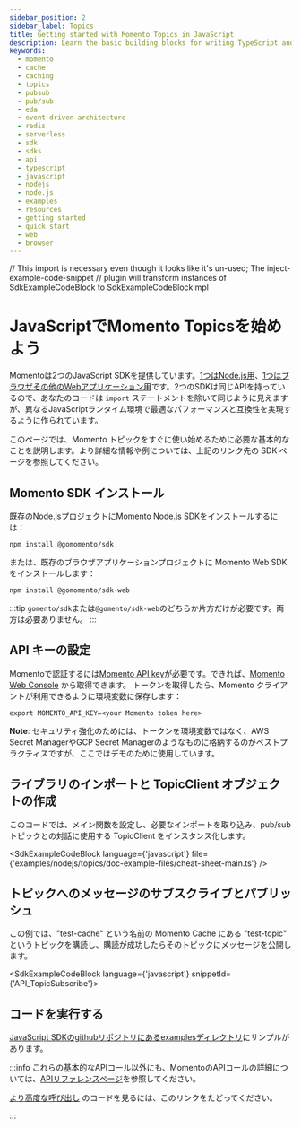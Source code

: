 ```yaml
---
sidebar_position: 2
sidebar_label: Topics
title: Getting started with Momento Topics in JavaScript
description: Learn the basic building blocks for writing TypeScript and JavaScript code to interact with Momento Topics.
keywords:
  - momento
  - cache
  - caching
  - topics
  - pubsub
  - pub/sub
  - eda
  - event-driven architecture
  - redis
  - serverless
  - sdk
  - sdks
  - api
  - typescript
  - javascript
  - nodejs
  - node.js
  - examples
  - resources
  - getting started
  - quick start
  - web
  - browser
---
```


// This import is necessary even though it looks like it's un-used; The inject-example-code-snippet
// plugin will transform instances of SdkExampleCodeBlock to SdkExampleCodeBlockImpl

# JavaScriptでMomento Topicsを始めよう

Momentoは2つのJavaScript SDKを提供しています。[1つはNode.js用](/sdks/nodejs)、[1つはブラウザその他のWebアプリケーション用](/sdks/web)です。2つのSDKは同じAPIを持っているので、あなたのコードは `import` ステートメントを除いて同じように見えますが、異なるJavaScriptランタイム環境で最適なパフォーマンスと互換性を実現するように作られています。

このページでは、Momento トピックをすぐに使い始めるために必要な基本的なことを説明します。より詳細な情報や例については、上記のリンク先の SDK ページを参照してください。

## Momento SDK インストール

既存のNode.jsプロジェクトにMomento Node.js SDKをインストールするには：

```cli
npm install @gomomento/sdk
```

または、既存のブラウザアプリケーションプロジェクトに Momento Web SDK をインストールします：

```cli
npm install @gomomento/sdk-web
```

:::tip
`gomento/sdk`または`@gomento/sdk-web`のどちらか片方だけが必要です。両方は必要ありません。
:::

## API キーの設定

Momentoで認証するには[Momento API key](/cache/develop/authentication/api-keys)が必要です。できれば、[Momento Web Console](https://console.gomomento.com/caches) から取得できます。
トークンを取得したら、Momento クライアントが利用できるように環境変数に保存します：

```
export MOMENTO_API_KEY=<your Momento token here>
```

**Note**: セキュリティ強化のためには、トークンを環境変数ではなく、AWS Secret ManagerやGCP Secret Managerのようなものに格納するのがベストプラクティスですが、ここではデモのために使用しています。

## ライブラリのインポートと TopicClient オブジェクトの作成
このコードでは、メイン関数を設定し、必要なインポートを取り込み、pub/sub トピックとの対話に使用する TopicClient をインスタンス化します。

<SdkExampleCodeBlock language={'javascript'} file={'examples/nodejs/topics/doc-example-files/cheat-sheet-main.ts'} />

## トピックへのメッセージのサブスクライブとパブリッシュ
この例では、"test-cache" という名前の Momento Cache にある "test-topic" というトピックを購読し、購読が成功したらそのトピックにメッセージを公開します。

<SdkExampleCodeBlock language={'javascript'} snippetId={'API_TopicSubscribe'}>

## コードを実行する

[JavaScript SDKのgithubリポジトリにあるexamplesディレクトリ](https://github.com/momentohq/client-sdk-javascript/blob/main/examples)にサンプルがあります。

:::info
これらの基本的なAPIコール以外にも、MomentoのAPIコールの詳細については、[APIリファレンスページ](/cache/develop/api-reference)を参照してください。

[より高度な呼び出し](https://github.com/momentohq/client-sdk-javascript/blob/main/examples/nodejs/cache/advanced.ts) のコードを見るには、このリンクをたどってください。

:::
